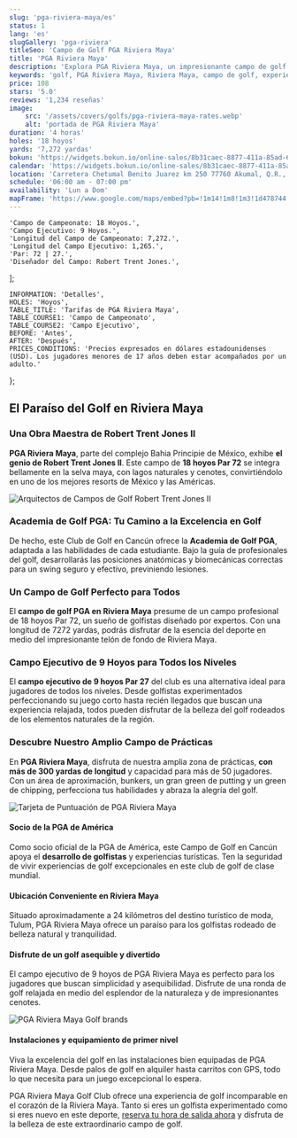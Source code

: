```yaml
---
slug: 'pga-riviera-maya/es'
status: 1
lang: 'es'
slugGallery: 'pga-riviera'
titleSeo: 'Campo de Golf PGA Riviera Maya'
title: 'PGA Riviera Maya'
description: 'Explora PGA Riviera Maya, un impresionante campo de golf en medio de la selva maya, que ofrece una experiencia de golf única en Riviera'
keywords: 'golf, PGA Riviera Maya, Riviera Maya, campo de golf, experiencia de golf'
price: 108
stars: '5.0'
reviews: '1,234 reseñas'
image:
    src: '/assets/covers/golfs/pga-riviera-maya-rates.webp'
    alt: 'portada de PGA Riviera Maya'
duration: '4 horas'
holes: '18 hoyos'
yards: '7,272 yardas'
bokun: 'https://widgets.bokun.io/online-sales/8b31caec-8877-411a-85ad-682828170619/experience/781984?partialView=1'
calendar: 'https://widgets.bokun.io/online-sales/8b31caec-8877-411a-85ad-682828170619/experience-calendar/781984'
location: 'Carretera Chetumal Benito Juarez km 250 77760 Akumal, Q.R., México'
schedule: '06:00 am - 07:00 pm'
availability: 'Lun a Dom'
mapFrame: 'https://www.google.com/maps/embed?pb=!1m14!1m8!1m3!1d478744.1601925098!2d-87.339955!3d20.375106!3m2!1i1024!2i768!4f13.1!3m3!1m2!1s0x8f4e33b36bd37a3b%3A0xe96810df2aa79222!2sPGA%20Riviera%20Maya!5e0!3m2!1ses-419!2sus!4v1703699030808!5m2!1ses-419!2sus'
---
```




    'Campo de Campeonato: 18 Hoyos.',
    'Campo Ejecutivo: 9 Hoyos.',
    'Longitud del Campo de Campeonato: 7,272.',
    'Longitud del Campo Ejecutivo: 1,265.',
    'Par: 72 | 27.',
    'Diseñador del Campo: Robert Trent Jones.',
];

    INFORMATION: 'Detalles',
    HOLES: 'Hoyos',
    TABLE_TITLE: 'Tarifas de PGA Riviera Maya',
    TABLE_COURSE1: 'Campo de Campeonato',
    TABLE_COURSE2: 'Campo Ejecutivo',
    BEFORE: 'Antes',
    AFTER: 'Después',
    PRICES_CONDITIONS: 'Precios expresados en dólares estadounidenses (USD). Los jugadores menores de 17 años deben estar acompañados por un adulto.'
};

<PgaPrices i18n={i18n} />

<AdditionalInfo information={detailsInfo} i18n={i18n} />

<h2 class="text-xl md:text-3xl font-bold text-cyan-600 mt-10 mb-4">El Paraíso del Golf en Riviera Maya</h2>

<h3 class="text-lg md:text-2xl font-bold text-green-700 mt-10 mb-4">Una Obra Maestra de Robert Trent Jones II</h3>

<p class="text-base md:text-lg mb-2"><strong>PGA Riviera Maya</strong>, parte del complejo Bahia Principie de México, exhibe <strong>el genio de Robert Trent Jones II</strong>. Este campo de <strong>18 hoyos Par 72</strong> se integra bellamente en la selva maya, con lagos naturales y cenotes, convirtiéndolo en uno de los mejores resorts de México y las Américas.</p>

<Image class="mx-auto py-10" src={pga1} alt="Arquitectos de Campos de Golf Robert Trent Jones II" />

<h3 class="text-lg md:text-2xl font-bold text-green-700 mt-10 mb-4">Academia de Golf PGA: Tu Camino a la Excelencia en Golf</h3>

<p class="text-base md:text-lg mb-2">De hecho, este Club de Golf en Cancún ofrece la <strong>Academia de Golf PGA</strong>, adaptada a las habilidades de cada estudiante. Bajo la guía de profesionales del golf, desarrollarás las posiciones anatómicas y biomecánicas correctas para un swing seguro y efectivo, previniendo lesiones.</p>

<h3 class="text-lg md:text-2xl font-bold text-green-700 mt-10 mb-4">Un Campo de Golf Perfecto para Todos</h3>

<p class="text-base md:text-lg mb-2">El <strong>campo de golf PGA en Riviera Maya</strong> presume de un campo profesional de 18 hoyos Par 72, un sueño de golfistas diseñado por expertos. Con una longitud de 7272 yardas, podrás disfrutar de la esencia del deporte en medio del impresionante telón de fondo de Riviera Maya.</p>

<h3 class="text-lg md:text-2xl font-bold text-green-700 mt-10 mb-4">Campo Ejecutivo de 9 Hoyos para Todos los Niveles</h3>

<p class="text-base md:text-lg mb-2">El <strong>campo ejecutivo de 9 hoyos Par 27</strong> del club es una alternativa ideal para jugadores de todos los niveles. Desde golfistas experimentados perfeccionando su juego corto hasta recién llegados que buscan una experiencia relajada, todos pueden disfrutar de la belleza del golf rodeados de los elementos naturales de la región.</p>

<h3 class="text-lg md:text-2xl font-bold text-green-700 mt-10 mb-4">Descubre Nuestro Amplio Campo de Prácticas</h3>

<p class="text-base md:text-lg mb-2">En <strong>PGA Riviera Maya</strong>, disfruta de nuestra amplia zona de prácticas, <strong>con más de 300 yardas de longitud</strong> y capacidad para más de 50 jugadores. Con un área de aproximación, bunkers, un gran green de putting y un green de chipping, perfecciona tus habilidades y abraza la alegría del golf.</p>

<Image class="mx-auto py-10" src={pga2} alt="Tarjeta de Puntuación de PGA Riviera Maya" />

<h4 class="text-lg md:text-2xl font-bold text-orange-600 mt-10 mb-4">Socio de la PGA de América</h4>

<p class="text-base md:text-lg mb-2">Como socio oficial de la PGA de América, este Campo de Golf en Cancún apoya el <strong>desarrollo de golfistas</strong> y experiencias turísticas. Ten la seguridad de vivir experiencias de golf excepcionales en este club de golf de clase mundial.</p>

<h4 class="text-lg md:text-2xl font-bold text-orange-600 mt-10 mb-4">Ubicación Conveniente en Riviera Maya</h4>

<p class="text-base md:text-lg mb-2">Situado aproximadamente a 24 kilómetros del destino turístico de moda, Tulum, PGA Riviera Maya ofrece un paraíso para los golfistas rodeado de belleza natural y tranquilidad.</p>

<h4 class="text-lg md:text-2xl font-bold text-orange-600 mt-10 mb-4">Disfrute de un golf asequible y divertido</h4>

<p class="text-base md:text-lg mb-2">El campo ejecutivo de 9 hoyos de PGA Riviera Maya es perfecto para los jugadores que buscan simplicidad y asequibilidad. Disfrute de una ronda de golf relajada en medio del esplendor de la naturaleza y de impresionantes cenotes.</p>

<Image class="mx-auto py-10" src={pga3} alt="PGA Riviera Maya Golf brands" />

<h4 class="text-lg md:text-2xl font-bold text-orange-600 mt-10 mb-4">Instalaciones y equipamiento de primer nivel</h4>

<p class="text-base md:text-lg mb-2">Viva la excelencia del golf en las instalaciones bien equipadas de PGA Riviera Maya. Desde palos de golf en alquiler hasta carritos con GPS, todo lo que necesita para un juego excepcional lo espera.</p>

<p class="text-base md:text-lg mb-2">PGA Riviera Maya Golf Club ofrece una experiencia de golf incomparable en el corazón de la Riviera Maya. Tanto si eres un golfista experimentado como si eres nuevo en este deporte, <a class="font-bold text-cyan-600 italic" href="https://widgets.bokun.io/online-sales/8b31caec-8877-411a-85ad-682828170619/experience/781984?partialView=1&_ga=2.150333878.162478979.1703687360-1887048101.1703687359">reserva tu hora de salida ahora</a> y disfruta de la belleza de este extraordinario campo de golf.</p>